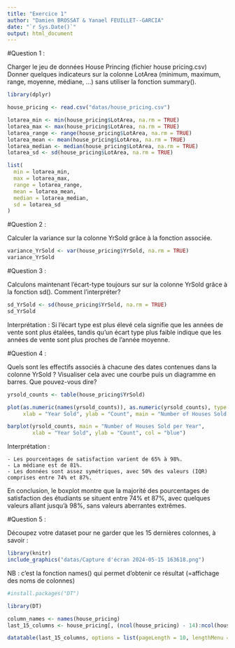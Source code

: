 ```yaml
---
title: "Exercice 1"
author: "Damien BROSSAT & Yanael FEUILLET--GARCIA"
date: "`r Sys.Date()`"
output: html_document
---
```


#Question 1 :

Charger le jeu de données House Princing (fichier house pricing.csv) Donner quelques indicateurs sur la colonne LotArea (minimum, maximum, range, moyenne, médiane, ...) sans utiliser la fonction summary().

```r
library(dplyr)

house_pricing <- read.csv("datas/house_pricing.csv")

lotarea_min <- min(house_pricing$LotArea, na.rm = TRUE)
lotarea_max <- max(house_pricing$LotArea, na.rm = TRUE)
lotarea_range <- range(house_pricing$LotArea, na.rm = TRUE)
lotarea_mean <- mean(house_pricing$LotArea, na.rm = TRUE)
lotarea_median <- median(house_pricing$LotArea, na.rm = TRUE)
lotarea_sd <- sd(house_pricing$LotArea, na.rm = TRUE)

list(
  min = lotarea_min,
  max = lotarea_max,
  range = lotarea_range,
  mean = lotarea_mean,
  median = lotarea_median,
  sd = lotarea_sd
)
```

#Question 2 :

Calculer la variance sur la colonne YrSold grâce à la fonction associée.

```r
variance_YrSold <- var(house_pricing$YrSold, na.rm = TRUE)
variance_YrSold
```

#Question 3 :

Calculons maintenant l'écart-type toujours sur sur la colonne YrSold grâce à la fonction sd(). Comment l'interpréter?

```r
sd_YrSold <- sd(house_pricing$YrSold, na.rm = TRUE)
sd_YrSold
```
Interprétation :
Si l'écart type est plus élevé cela signifie que les années de vente sont plus étalées, tandis qu’un écart type plus faible indique que les années de vente sont plus proches de l’année moyenne.

#Question 4 :

Quels sont les effectifs associés à chacune des dates contenues dans la colonne YrSold ? Visualiser cela avec une courbe puis un diagramme en barres. Que pouvez-vous dire?

```r
yrsold_counts <- table(house_pricing$YrSold)

plot(as.numeric(names(yrsold_counts)), as.numeric(yrsold_counts), type = "o",
     xlab = "Year Sold", ylab = "Count", main = "Number of Houses Sold per Year")

barplot(yrsold_counts, main = "Number of Houses Sold per Year",
        xlab = "Year Sold", ylab = "Count", col = "blue")
```
Interprétation :

    - Les pourcentages de satisfaction varient de 65% à 98%.
    - La médiane est de 81%.
    - Les données sont assez symétriques, avec 50% des valeurs (IQR) comprises entre 74% et 87%.

En conclusion, le boxplot montre que la majorité des pourcentages de satisfaction des étudiants se situent entre 74% et 87%, avec quelques valeurs allant jusqu'à 98%, sans valeurs aberrantes extrêmes.

#Question 5 :

Découpez votre dataset pour ne garder que les 15 dernières colonnes, à savoir :

```r
library(knitr)
include_graphics("datas/Capture d'écran 2024-05-15 163618.png")
```
NB : c'est la fonction names() qui permet d'obtenir ce résultat (=affichage des noms de colonnes)

```r
#install.packages("DT")

library(DT)

column_names <- names(house_pricing)
last_15_columns <- house_pricing[, (ncol(house_pricing) - 14):ncol(house_pricing)]

datatable(last_15_columns, options = list(pageLength = 10, lengthMenu = c(10, 25, 50, 100)))

```